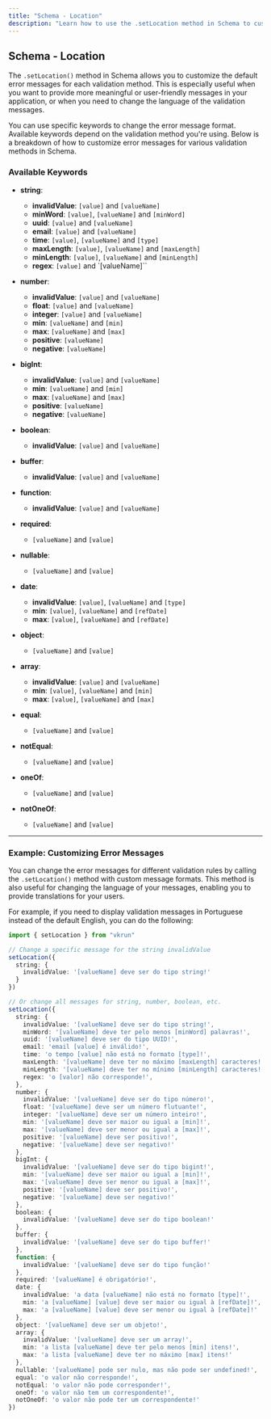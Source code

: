 ```yaml
---
title: "Schema - Location"
description: "Learn how to use the .setLocation method in Schema to customize error messages for different validation rules and languages."
---
```


## Schema - Location

The `.setLocation()` method in Schema allows you to customize the default error messages for each validation method. This is especially useful when you want to provide more meaningful or user-friendly messages in your application, or when you need to change the language of the validation messages.

You can use specific keywords to change the error message format. Available keywords depend on the validation method you're using. Below is a breakdown of how to customize error messages for various validation methods in Schema.

### Available Keywords

- **string**:
  - **invalidValue**: `[value]` and `[valueName]`
  - **minWord**: `[value]`, `[valueName]` and `[minWord]`
  - **uuid**: `[value]` and `[valueName]`
  - **email**: `[value]` and `[valueName]`
  - **time**: `[value]`, `[valueName]` and `[type]`
  - **maxLength**: `[value]`, `[valueName]` and `[maxLength]`
  - **minLength**: `[value]`, `[valueName]` and `[minLength]`
  - **regex**: `[value]` and `[valueName]``

- **number**:
  - **invalidValue**: `[value]` and `[valueName]`
  - **float**: `[value]` and `[valueName]`
  - **integer**: `[value]` and `[valueName]`
  - **min**: `[valueName]` and `[min]`
  - **max**: `[valueName]` and `[max]`
  - **positive**: `[valueName]`
  - **negative**: `[valueName]`

- **bigInt**:
  - **invalidValue**: `[value]` and `[valueName]`
  - **min**: `[valueName]` and `[min]`
  - **max**: `[valueName]` and `[max]`
  - **positive**: `[valueName]`
  - **negative**: `[valueName]`

- **boolean**:
  - **invalidValue**: `[value]` and `[valueName]`

- **buffer**:
  - **invalidValue**: `[value]` and `[valueName]`

- **function**:
  - **invalidValue**: `[value]` and `[valueName]`

- **required**:
  - `[valueName]` and `[value]`

- **nullable**:
  - `[valueName]` and `[value]`

- **date**:
  - **invalidValue**: `[value]`, `[valueName]` and `[type]`
  - **min**: `[value]`, `[valueName]` and `[refDate]`
  - **max**: `[value]`, `[valueName]` and `[refDate]`

- **object**:
  - `[valueName]` and `[value]`

- **array**:
  - **invalidValue**: `[value]` and `[valueName]`
  - **min**: `[value]`, `[valueName]` and `[min]`
  - **max**: `[value]`, `[valueName]` and `[max]`

- **equal**:
  - `[valueName]` and `[value]`

- **notEqual**:
  - `[valueName]` and `[value]`

- **oneOf**:
  - `[valueName]` and `[value]`

- **notOneOf**:
  - `[valueName]` and `[value]`

---

### Example: Customizing Error Messages

You can change the error messages for different validation rules by calling the `.setLocation()` method with custom message formats. This method is also useful for changing the language of your messages, enabling you to provide translations for your users.

For example, if you need to display validation messages in Portuguese instead of the default English, you can do the following:

```ts
import { setLocation } from "vkrun"

// Change a specific message for the string invalidValue
setLocation({
  string: {
    invalidValue: '[valueName] deve ser do tipo string!'
  }
})

// Or change all messages for string, number, boolean, etc.
setLocation({
  string: {
    invalidValue: '[valueName] deve ser do tipo string!',
    minWord: '[valueName] deve ter pelo menos [minWord] palavras!',
    uuid: '[valueName] deve ser do tipo UUID!',
    email: 'email [value] é inválido!',
    time: 'o tempo [value] não está no formato [type]!',
    maxLength: '[valueName] deve ter no máximo [maxLength] caracteres!',
    minLength: '[valueName] deve ter no mínimo [minLength] caracteres!',
    regex: 'o [valor] não corresponde!',
  },
  number: {
    invalidValue: '[valueName] deve ser do tipo número!',
    float: '[valueName] deve ser um número flutuante!',
    integer: '[valueName] deve ser um número inteiro!',
    min: '[valueName] deve ser maior ou igual a [min]!',
    max: '[valueName] deve ser menor ou igual a [max]!',
    positive: '[valueName] deve ser positivo!',
    negative: '[valueName] deve ser negativo!'
  },
  bigInt: {
    invalidValue: '[valueName] deve ser do tipo bigint!',
    min: '[valueName] deve ser maior ou igual a [min]!',
    max: '[valueName] deve ser menor ou igual a [max]!',
    positive: '[valueName] deve ser positivo!',
    negative: '[valueName] deve ser negativo!'
  },
  boolean: {
    invalidValue: '[valueName] deve ser do tipo boolean!'
  },
  buffer: {
    invalidValue: '[valueName] deve ser do tipo buffer!'
  },
  function: {
    invalidValue: '[valueName] deve ser do tipo função!'
  },
  required: '[valueName] é obrigatório!',
  date: {
    invalidValue: 'a data [valueName] não está no formato [type]!',
    min: 'a [valueName] [value] deve ser maior ou igual à [refDate]!',
    max: 'a [valueName] [value] deve ser menor ou igual à [refDate]!'
  },
  object: '[valueName] deve ser um objeto!',
  array: {
    invalidValue: '[valueName] deve ser um array!',
    min: 'a lista [valueName] deve ter pelo menos [min] itens!',
    max: 'a lista [valueName] deve ter no máximo [max] itens!'
  },
  nullable: '[valueName] pode ser nulo, mas não pode ser undefined!',
  equal: 'o valor não corresponde!',
  notEqual: 'o valor não pode corresponder!',
  oneOf: 'o valor não tem um correspondente!',
  notOneOf: 'o valor não pode ter um correspondente!'
})
````